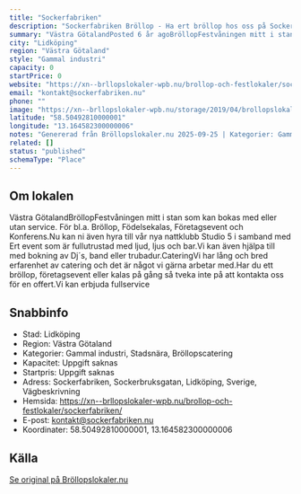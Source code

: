 ```yaml
---
title: "Sockerfabriken"
description: "Sockerfabriken Bröllop - Ha ert bröllop hos oss på Sockerfabriken. Se vår fina Bröllopslokal. Skicka gärna en förfrågan så hjälper vi Er!"
summary: "Västra GötalandPosted 6 år agoBröllopFestvåningen mitt i stan som kan bokas med eller utan service. För bl.a. Bröllop, Födelsekalas, Företagsevent och Konferens.Nu kan ni även hyra till vår nya…"
city: "Lidköping"
region: "Västra Götaland"
style: "Gammal industri"
capacity: 0
startPrice: 0
website: "https://xn--brllopslokaler-wpb.nu/brollop-och-festlokaler/sockerfabriken/"
email: "kontakt@sockerfabriken.nu"
phone: ""
image: "https://xn--brllopslokaler-wpb.nu/storage/2019/04/brollopslokal-lidkoping-sockerfabriken-FESTLOKAL.webp"
latitude: "58.50492810000001"
longitude: "13.164582300000006"
notes: "Genererad från Bröllopslokaler.nu 2025-09-25 | Kategorier: Gammal industri, Stadsnära, Bröllopscatering"
related: []
status: "published"
schemaType: "Place"
---
```


## Om lokalen

Västra GötalandBröllopFestvåningen mitt i stan som kan bokas med eller utan service. För bl.a. Bröllop, Födelsekalas, Företagsevent och Konferens.Nu kan ni även hyra till vår nya nattklubb Studio 5 i samband med Ert event som är fullutrustad med ljud, ljus och bar.Vi kan även hjälpa till med bokning av Dj´s, band eller trubadur.CateringVi har lång och bred erfarenhet av catering och det är något vi gärna arbetar med.Har du ett bröllop, företagsevent eller kalas på gång så tveka inte på att kontakta oss för en offert.Vi kan erbjuda fullservice

## Snabbinfo

- Stad: Lidköping
- Region: Västra Götaland
- Kategorier: Gammal industri, Stadsnära, Bröllopscatering
- Kapacitet: Uppgift saknas
- Startpris: Uppgift saknas
- Adress: Sockerfabriken, Sockerbruksgatan, Lidköping, Sverige, Vägbeskrivning
- Hemsida: https://xn--brllopslokaler-wpb.nu/brollop-och-festlokaler/sockerfabriken/
- E-post: kontakt@sockerfabriken.nu
- Koordinater: 58.50492810000001, 13.164582300000006

## Källa

[Se original på Bröllopslokaler.nu](https://xn--brllopslokaler-wpb.nu/brollop-och-festlokaler/sockerfabriken/)
